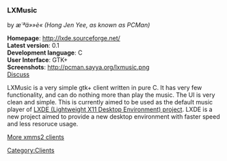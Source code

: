 ===LXMusic===
by ''æ´ªä»»è«­ (Hong Jen Yee, as known as PCMan)''

'''Homepage''': http://lxde.sourceforge.net/<br />
'''Latest version''': 0.1<br />
'''Development language''': C<br />
'''User Interface''': GTK+<br />
'''Screenshots''': http://pcman.sayya.org/lxmusic.png<br />
[[Talk:Client:LXMusic | Discuss]]

LXMusic is a very simple gtk+ client written in pure C. It has very few functionality, and can do nothing more than play the music. The UI is very clean and simple. This is currently aimed to be used as the default music player of [http://lxde.sourceforge.net/ LXDE (Lightweight X11 Desktop Environment) project]. LXDE is a new project aimed to provide a new desktop environment with faster speed and less resoruce usage.

[[XMMS2 Clients | More xmms2 clients]]

[[Category:Clients]]